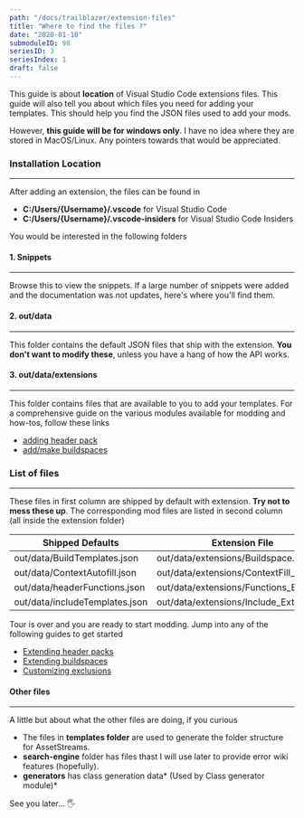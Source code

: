 ```yaml
---
path: "/docs/trailblazer/extension-files"
title: "Where to find the files ?"
date: "2020-01-10"
submoduleID: 98
seriesID: 3
seriesIndex: 1
draft: false
---
```


This guide is about **location** of Visual Studio Code extensions files.
This guide will also tell you about which files you need for adding your templates.
This should help you find the JSON files used to add your mods.

However, **this guide will be for windows only**. I have no idea where they are stored in MacOS/Linux.
Any pointers towards that would be appreciated.

### Installation Location

---

After adding an extension, the files can be found in

- **C:/Users/{Username}/.vscode** for Visual Studio Code
- **C:/Users/{Username}/.vscode-insiders** for Visual Studio Code Insiders

You would be interested in the following folders

#### 1. Snippets

---

Browse this to view the snippets.
If a large number of snippets were added and the documentation was not updates,
here's where you'll find them.

#### 2. out/data

---

This folder contains the default JSON files that ship with the extension. **You don't want to modify these**,
unless you have a hang of how the API works.

#### 3. out/data/extensions

---

This folder contains files that are available to you to add your templates.
For a comprehensive guide on the various modules available for modding and how-tos, follow these links

- [adding header pack](/docs/trailblazer/adding-header-packs)
- [add/make buildspaces](/docs/trailblazer/extending-the-buildspace)

### List of files

---

These files in first column are shipped by default with extension.
**Try not to mess these up**.
The corresponding mod files are listed in second column
(all inside the extension folder)

| Shipped Defaults               | Extension File                           |
| ------------------------------ | ---------------------------------------- |
| out/data/BuildTemplates.json   | out/data/extensions/Buildspace.json      |
| out/data/ContextAutofill.json  | out/data/extensions/ContextFill_Ext.json |
| out/data/headerFunctions.json  | out/data/extensions/Functions_Ext.json   |
| out/data/includeTemplates.json | out/data/extensions/Include_Ext.json     |

Tour is over and you are ready to start modding. Jump into any of the following guides to get started

- [Extending header packs](/docs/trailblazer/adding-header-packs)
- [Extending buildspaces](/docs/trailblazer/extending-the-buildspace)
- [Customizing exclusions](/docs/trailblazer/workspace-configurations)

#### Other files

---

A little but about what the other files are doing, if you curious

- The files in **templates folder** are used to generate the folder structure for AssetStreams.
- **search-engine** folder has files thast I will use later to provide error wiki features (hopefully).
- **generators** has class generation data* (Used by Class generator module)*

See you later... 🖐
